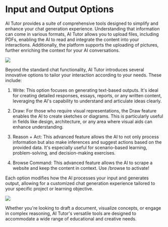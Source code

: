 Input and Output Options
========================

AI Tutor provides a suite of comprehensive tools designed to simplify and enhance your chat generation experience. Understanding that information can come in various formats, AI Tutor allows you to upload files, including PDFs, enabling the AI to read and integrate the content into your interactions. Additionally, the platform supports the uploading of pictures, further enriching the context for your AI conversations.

![](https://docs.myapps.ai/storage/page_media/e633db3b-2b4c-43b2-9444-cefebfe7f102.png)

Beyond the standard chat functionality, AI Tutor introduces several innovative options to tailor your interaction according to your needs. These include:

1.  Write: This option focuses on generating text-based outputs. It's ideal for creating detailed responses, essays, reports, or any written content, leveraging the AI's capability to understand and articulate ideas clearly.

2.  Draw: For those who require visual representations, the Draw feature enables the AI to create sketches or diagrams. This is particularly useful in fields like design, architecture, or any area where visual aids can enhance understanding.

3.  Reason + Act: This advanced feature allows the AI to not only process information but also make inferences and suggest actions based on the provided data. It's especially useful for scenario-based learning, problem-solving, and decision-making exercises.

4.  Browse Command: This advanced feature allows the AI to scrape a website and keep the content in context. Use /browse to activate!

Each option modifies how the AI processes your input and generates output, allowing for a customized chat generation experience tailored to your specific project or learning objective.

![](https://docs.myapps.ai/storage/page_media/3d842b44-11b8-4f61-b1b6-c8e84a6198eb.png)

Whether you're looking to draft a document, visualize concepts, or engage in complex reasoning, AI Tutor's versatile tools are designed to accommodate a wide range of educational and creative needs.
